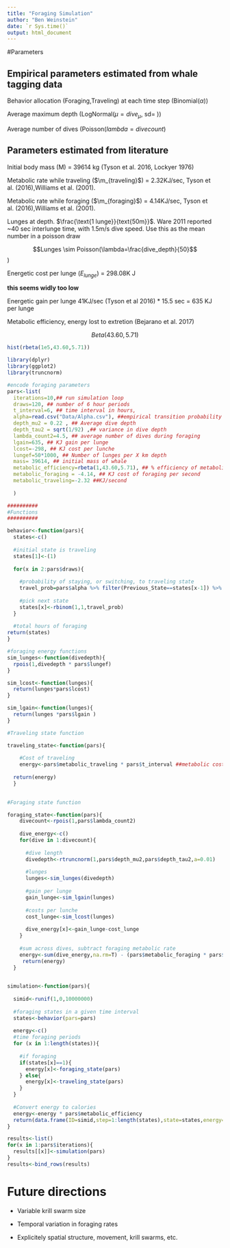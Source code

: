 ```yaml
---
title: "Foraging Simulation"
author: "Ben Weinstein"
date: `r Sys.time()`
output: html_document
---
```


#Parameters

## Empirical parameters estimated from whale tagging data

Behavior allocation (Foraging,Traveling) at each time step (Binomial($\alpha$))

Average maximum depth (LogNormal($\mu = dive_\mu$, sd= \frac{1/dive_\tau}))

Average number of dives (Poisson($lambda = divecount$)

## Parameters estimated from literature 

Initial body mass (M) = 39614 kg (Tyson et al. 2016, Lockyer 1976)

Metabolic rate while traveling ($\m_{traveling}$) = 2.32KJ/sec, Tyson et al. (2016),Williams et al. (2001).

Metabolic rate while foraging ($\m_{foraging}$) = 4.14KJ/sec, Tyson et al. (2016),Williams et al. (2001).

Lunges at depth. $\frac{\text{1 lunge}}{text{50m}}$. Ware 2011 reported ~40 sec interlunge time, with 1.5m/s dive speed. Use this as the mean number in a poisson draw 

$$Lunges \sim Poisson(\lambda=\frac{dive_depth}{50}$$)

Energetic cost per lunge ($E_{lunge}$) = 298.08K J

**this seems widly too low** 

Energetic gain per lunge 41KJ/sec (Tyson et al 2016) * 15.5 sec = 635 KJ per lunge

Metabolic efficiency, energy lost to extretion (Bejarano et al. 2017)

$$ Beta(43.60,5.71) $$

```r
hist(rbeta(1e5,43.60,5.71))
```

```r
library(dplyr)
library(ggplot2)
library(truncnorm)
```

```r
#encode foraging parameters
pars<-list(
  iterations=10,## run simulation loop
  draws=120, ## number of 6 hour periods
  t_interval=6, ## time interval in hours,
  alpha=read.csv("Data/Alpha.csv"), ##empirical transition probability
  depth_mu2 = 0.22 , ## Average dive depth
  depth_tau2 = sqrt(1/92) ,## variance in dive depth
  lambda_count2=4.5, ## average number of dives during foraging
  lgain=635, ## KJ gain per lunge
  lcost=-298, ## KJ cost per lunche
  lungef=50*1000, ## Number of lunges per X km depth
  mass= 39614, ## initial mass of whale
  metabolic_efficiency=rbeta(1,43.60,5.71), ## % efficiency of metabolic action (loss to extretion)
  metabolic_foraging = -4.14, ## KJ cost of foraging per second
  metabolic_traveling=-2.32 ##KJ/second
  
  )
```

```r
##########
#Functions
##########

behavior<-function(pars){
  states<-c()
  
  #initial state is traveling
  states[1]<-(1)
  
  for(x in 2:pars$draws){
    
    #probability of staying, or switching, to traveling state
    travel_prob=pars$alpha %>% filter(Previous_State==states[x-1]) %>% sample_n(1) %>% .$value
    
    #pick next state
    states[x]<-rbinom(1,1,travel_prob)
  }
  
  #total hours of foraging
return(states)
}
```

```r
#foraging energy functions
sim_lunges<-function(divedepth){
  rpois(1,divedepth * pars$lungef)
}

sim_lcost<-function(lunges){
  return(lunges*pars$lcost)
}

sim_lgain<-function(lunges){
  return(lunges *pars$lgain )
}
```


```r
#Traveling state function

traveling_state<-function(pars){
    
    #Cost of traveling
    energy<-pars$metabolic_traveling * pars$t_interval ##metabolic cost of traveling 
    
  return(energy)
  }
 
```

```r

#Foraging state function

foraging_state<-function(pars){
    divecount<-rpois(1,pars$lambda_count2)
    
    dive_energy<-c()
    for(dive in 1:divecount){
      
      #dive length
      divedepth<-rtruncnorm(1,pars$depth_mu2,pars$depth_tau2,a=0.01)  
      
      #lunges 
      lunges<-sim_lunges(divedepth)
      
      #gain per lunge
      gain_lunge<-sim_lgain(lunges)
      
      #costs per lunche
      cost_lunge<-sim_lcost(lunges)
      
      dive_energy[x]<-gain_lunge-cost_lunge
    }
    
    #sum across dives, subtract foraging metabolic rate
    energy<-sum(dive_energy,na.rm=T) - (pars$metabolic_foraging * pars$t_interval*3600)
     return(energy)
  }
 
```

```r
simulation<-function(pars){
  
  simid<-runif(1,0,10000000)
  
  #foraging states in a given time interval
  states<-behavior(pars=pars)
  
  energy<-c()
  #time foraging periods
  for (x in 1:length(states)){
    
    #if foraging
    if(states[x]==1){
      energy[x]<-foraging_state(pars)
    } else{
      energy[x]<-traveling_state(pars)
    }
  }
  
  #Convert energy to calories
  energy<-energy * pars$metabolic_efficiency
  return(data.frame(ID=simid,step=1:length(states),state=states,energy=energy))
}
```

```r

results<-list()
for(x in 1:pars$iterations){
  results[[x]]<-simulation(pars)
}
results<-bind_rows(results)
```

# Future directions

* Variable krill swarm size

* Temporal variation in foraging rates

* Explicitely spatial structure, movement, krill swarms, etc.